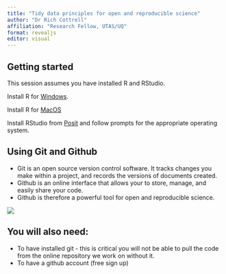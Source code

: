 ```yaml
---
title: "Tidy data principles for open and reproducible science"
author: "Dr Rich Cottrell"
affiliation: "Research Fellow, UTAS/UQ"
format: revealjs
editor: visual
---
```


## Getting started

This session assumes you have installed R and RStudio.

Install R for [Windows](https://cran.r-project.org/bin/windows/base/).

Install R for [MacOS](https://cran.r-project.org/bin/macosx/)

Install RStudio from [Posit](https://posit.co/download/rstudio-desktop/) and follow prompts for the appropriate operating system.


## Using Git and Github

-   Git is an open source version control software. It tracks changes you make within a project, and records the versions of documents created.
-   Github is an online interface that allows your to store, manage, and easily share your code.
-   Github is therefore a powerful tool for open and reproducible science.

<p align = "right">

![](figures/icons/git-github.png)


## You will also need: 

- To have installed git - this is critical you will not be able to pull the code from the online repository we work on without it.
- To have a github account (free sign up)



